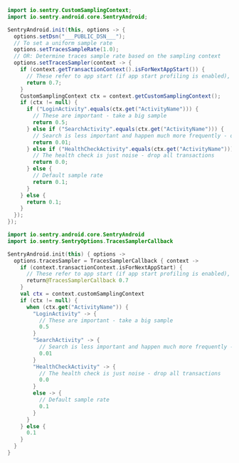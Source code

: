 ```java
import io.sentry.CustomSamplingContext;
import io.sentry.android.core.SentryAndroid;

SentryAndroid.init(this, options -> {
  options.setDsn("___PUBLIC_DSN___");
  // To set a uniform sample rate
  options.setTracesSampleRate(1.0);
  // OR: Determine traces sample rate based on the sampling context
  options.setTracesSampler(context -> {
    if (context.getTransactionContext().isForNextAppStart()) {
      // These refer to app start (if app start profiling is enabled), and are important - take a big sample
      return 0.7;
    }
    CustomSamplingContext ctx = context.getCustomSamplingContext();
    if (ctx != null) {
      if ("LoginActivity".equals(ctx.get("ActivityName"))) {
        // These are important - take a big sample
        return 0.5;
      } else if ("SearchActivity".equals(ctx.get("ActivityName"))) {
        // Search is less important and happen much more frequently - only take 1%
        return 0.01;
      } else if ("HealthCheckActivity".equals(ctx.get("ActivityName"))) {
        // The health check is just noise - drop all transactions
        return 0.0;
      } else {
        // Default sample rate
        return 0.1;
      }
    } else {
      return 0.1;
    }
  });
});
```

```kotlin {tabTitle:Kotlin}
import io.sentry.android.core.SentryAndroid
import io.sentry.SentryOptions.TracesSamplerCallback

SentryAndroid.init(this) { options ->
  options.tracesSampler = TracesSamplerCallback { context ->
    if (context.transactionContext.isForNextAppStart) {
      // These refer to app start (if app start profiling is enabled), and are important - take a big sample
      return@TracesSamplerCallback 0.7
    }
    val ctx = context.customSamplingContext
    if (ctx != null) {
      when (ctx.get("ActivityName")) {
        "LoginActivity" -> {
          // These are important - take a big sample
          0.5
        }
        "SearchActivity" -> {
          // Search is less important and happen much more frequently - only take 1%
          0.01
        }
        "HealthCheckActivity" -> {
          // The health check is just noise - drop all transactions
          0.0
        }
        else -> {
          // Default sample rate
          0.1
        }
      }
    } else {
      0.1
    }
  }
}
```
